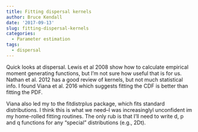 ```yaml
---
title: Fitting dispersal kernels
author: Bruce Kendall
date: '2017-09-13'
slug: fitting-dispersal-kernels
categories:
  - Parameter estimation
tags:
  - dispersal
---
```


Quick looks at dispersal. Lewis et al 2008 show how to calculate empirical moment generating functions, but I'm not sure how useful that is for us. Nathan et al. 2012 has a good review of kernels, but not much statistical info. I found Viana et al. 2016 which suggests fitting the CDF is better than fitting the PDF. 

Viana also led my to the fitdistrplus package, which fits standard distributions. I think this is what we need--I was increasinglyl unconfident im my home-rolled fitting routines. The only rub is that I'll need to write d, p and q functions for any "special" distributions (e.g., 2Dt).
